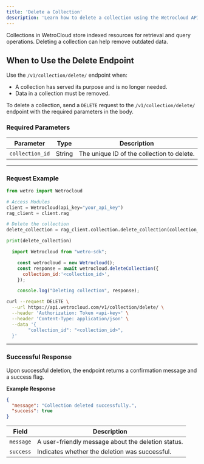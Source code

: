 ```yaml
---
title: 'Delete a Collection'
description: 'Learn how to delete a collection using the Wetrocloud API when they are no longer needed.'
---
```

Collections in WetroCloud store indexed resources for retrieval and query operations. Deleting a collection can help remove outdated data.

## When to Use the Delete Endpoint

Use the `/v1/collection/delete/` endpoint when:

- A collection has served its purpose and is no longer needed.
- Data in a collection must be  removed.


To delete a collection, send a `DELETE` request to the `/v1/collection/delete/` endpoint with the required parameters in the body.

### Required Parameters

| Parameter      | Type   | Description                           |
|-----------------|--------|---------------------------------------|
| `collection_id` | String | The unique ID of the collection to delete. |

---

### Request Example
<CodeGroup>


```python Python
from wetro import Wetrocloud

# Access Modules
client = Wetrocloud(api_key="your_api_key")
rag_client = client.rag

# Delete the collection
delete_collection = rag_client.collection.delete_collection(collection_id="my_unique_collection_id")

print(delete_collection)
```
```javascript Javascript
  import Wetrocloud from "wetro-sdk";

    const wetrocloud = new Wetrocloud();
    const response = await wetrocloud.deleteCollection({
      collection_id:'<collection_id>',
    });

    console.log("Deleting collection", response);
```

```bash cURL
curl --request DELETE \
  --url https://api.wetrocloud.com/v1/collection/delete/ \
  --header 'Authorization: Token <api-key>' \
  --header 'Content-Type: application/json' \
  --data '{
        "collection_id": "<collection_id>",
  }'
```

</CodeGroup>

---

### Successful Response

Upon successful deletion, the endpoint returns a confirmation message and a success flag.

**Example Response**

```json
{
  "message": "Collection deleted successfully.",
  "success": true
}
```

| Field      | Description                                        |
|------------|----------------------------------------------------|
| `message`  | A user-friendly message about the deletion status. |
| `success`  | Indicates whether the deletion was successful.     |

